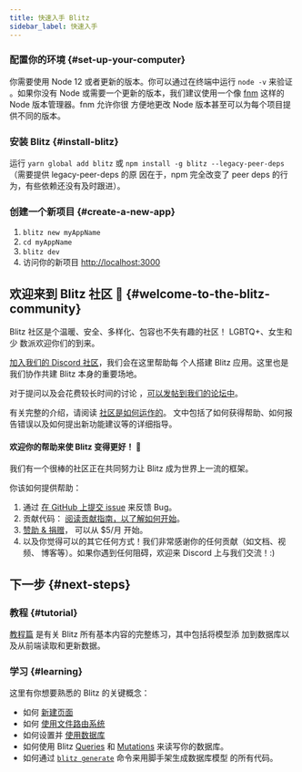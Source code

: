 ```yaml
---
title: 快速入手 Blitz
sidebar_label: 快速入手
---
```


### 配置你的环境 {#set-up-your-computer}

你需要使用 Node 12 或者更新的版本。你可以通过在终端中运行 `node -v` 来验证
。如果你没有 Node 或需要一个更新的版本，我们建议使用一个像
[fnm](https://github.com/Schniz/fnm) 这样的 Node 版本管理器。fnm 允许你很
方便地更改 Node 版本甚至可以为每个项目提供不同的版本。

### 安装 Blitz {#install-blitz}

运行 `yarn global add blitz` 或
`npm install -g blitz --legacy-peer-deps`（需要提供 legacy-peer-deps 的原
因在于，npm 完全改变了 peer deps 的行为，有些依赖还没有及时跟进）。

### 创建一个新项目 {#create-a-new-app}

1. `blitz new myAppName`
2. `cd myAppName`
3. `blitz dev`
4. 访问你的新项目 [http://localhost:3000](http://localhost:3000)

## 欢迎来到 Blitz 社区 👋 {#welcome-to-the-blitz-community}

Blitz 社区是个温暖、安全、多样化、包容也不失有趣的社区！ LGBTQ+、女生和少
数派欢迎你们的到来。

[加入我们的 Discord 社区](https://discord.blitzjs.com)，我们会在这里帮助每
个人搭建 Blitz 应用。这里也是我们协作共建 Blitz 本身的重要场地。

对于提问以及会花费较长时间的讨论
，[可以发帖到我们的论坛中](https://github.com/blitz-js/blitz/discussions)。

有关完整的介绍，请阅读 [社区是如何运作的](./how-the-community-operates)。
文中包括了如何获得帮助、如何报告错误以及如何提出新功能建议等的详细指导。

#### 欢迎你的帮助来使 Blitz 变得更好！ 🤝

我们有一个很棒的社区正在共同努力让 Blitz 成为世界上一流的框架。

你该如何提供帮助：

1. 通过
   [在 GitHub 上提交 issue](https://github.com/blitz-js/blitz/issues/new/choose)
   来反馈 Bug。
1. 贡献代码： [阅读贡献指南，以了解如何开始](./contributing)。
1. [赞助 & 捐赠](https://github.com/blitz-js/blitz#sponsors-and-donations)，
   可以从 $5/月 开始。
1. 以及你觉得可以的其它任何方式！我们非常感谢你的任何贡献（如文档、视频、
   博客等）。如果你遇到任何阻碍，欢迎来 Discord 上与我们交流！:)

## 下一步 {#next-steps}

### 教程 {#tutorial}

[教程篇](./tutorial) 是有关 Blitz 所有基本内容的完整练习，其中包括将模型添
加到数据库以及从前端读取和更新数据。

### 学习 {#learning}

这里有你想要熟悉的 Blitz 的关键概念：

- 如何 [新建页面](./pages)
- 如何 [使用文件路由系统](./routing)
- 如何设置并 [使用数据库](./database-overview)
- 如何使用 Blitz [Queries](./query-resolvers) 和
  [Mutations](./mutation-resolvers) 来读写你的数据库。
- 如何通过 [`blitz generate`](./cli-generate) 命令来用脚手架生成数据库模型
  的所有代码。
